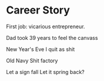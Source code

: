 # Career Story

First job:
vicarious entrepreneur.

Dad took 39 years
to feel the canvass

New Year's Eve
I quit as shit

Old Navy
Shit factory

Let a sign fall
Let it spring back?
